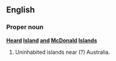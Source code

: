 ==English==

===Proper noun===
{{Wikipedia}}
'''[[Heard]] [[Island]] [[and]] [[McDonald]] [[Island]]s'''
# Uninhabited islands near (?) Australia.